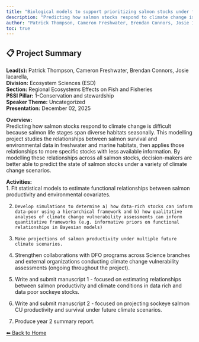 ---
title: "Biological models to support prioritizing salmon stocks under future climates"
description: "Predicting how salmon stocks respond to climate change is difficult because salmon life stages span diverse habitats seasonally. This modelling project studies the relationships between salmon survival and environmental data in freshwater and marine habitats, then applies those relationships to more specific stocks with less available information.  By modelling these relationships across all salmon stocks, decision-makers are better able to predict the state of salmon stocks under a variety of climate change scenarios."
author: "Patrick Thompson, Cameron Freshwater, Brendan Connors, Josie Iacarella,"
toc: true
---

## 📋 Project Summary

**Lead(s):** Patrick Thompson, Cameron Freshwater, Brendan Connors, Josie Iacarella,  
**Division:** Ecosystem Sciences (ESD)  
**Section:** Regional Ecosystems Effects on Fish and Fisheries  
**PSSI Pillar:** 1-Conservation and stewardship  
**Speaker Theme:** Uncategorized  
**Presentation:** December 02, 2025  

**Overview:**  
Predicting how salmon stocks respond to climate change is difficult because salmon life stages span diverse habitats seasonally. This modelling project studies the relationships between salmon survival and environmental data in freshwater and marine habitats, then applies those relationships to more specific stocks with less available information.  By modelling these relationships across all salmon stocks, decision-makers are better able to predict the state of salmon stocks under a variety of climate change scenarios.   

**Activities:**  
1.     Fit statistical models to estimate functional relationships between salmon productivity and environmental covariates.
2.     Develop simulations to determine a) how data-rich stocks can inform data-poor using a hierarchical framework and b) how qualitative analyses of climate change vulnerability assessments can inform quantitative frameworks (e.g. informative priors on functional relationships in Bayesian models)
3.     Make projections of salmon productivity under multiple future climate scenarios. 
5.	Strengthen collaborations with DFO programs across Science branches and external organizations conducting climate change vulnerability assessments (ongoing throughout the project).
6.    Write and submit manuscript 1 - focused on estimating relationships between salmon productivity and climate conditions in data rich and data poor sockeye stocks.
7.    Write and submit manuscript 2 - focused on projecting sockeye salmon CU productivity and survival under future climate scenarios.
8.	Produce year 2 summary report.

[⬅ Back to Home](../index.qmd)
